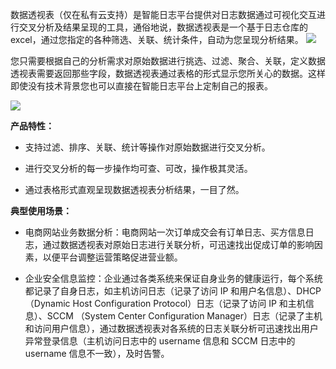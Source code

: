 数据透视表（仅在私有云支持）是智能日志平台提供对日志数据通过可视化交互进行交叉分析及结果呈现的工具，通俗地说，数据透视表是一个基于日志仓库的 excel，通过您指定的各种筛选、关联、统计条件，自动为您呈现分析结果。
![](https://pandora-kibana.qiniu.com/search/pivot_1.png)

您只需要根据自己的分析需求对原始数据进行挑选、过滤、聚合、关联，定义数据透视表需要返回那些字段，数据透视表通过表格的形式显示您所关心的数据。这样即使没有技术背景您也可以直接在智能日志平台上定制自己的报表。

![](https://pandora-kibana.qiniu.com/pivot/pivot_2.png)

**产品特性：**

* 支持过滤、排序、关联、统计等操作对原始数据进行交叉分析。

* 进行交叉分析的每一步操作均可查、可改，操作极其灵活。

* 通过表格形式直观呈现数据透视表分析结果，一目了然。


**典型使用场景：**

* 电商网站业务数据分析：电商网站一次订单成交会有订单日志、买方信息日志，通过数据透视表对原始日志进行关联分析，可迅速找出促成订单的影响因素，以便平台调整运营策略促进营业额。

* 企业安全信息监控：企业通过各类系统来保证自身业务的健康运行，每个系统都记录了自身日志，如主机访问日志（记录了访问 IP 和用户名信息）、DHCP （Dynamic Host Configuration Protocol）日志（记录了访问 IP 和主机信息）、SCCM （System Center Configuration Manager）日志（记录了主机和访问用户信息），通过数据透视表对各系统的日志关联分析可迅速找出用户异常登录信息（主机访问日志中的 username 信息和 SCCM 日志中的 username 信息不一致），及时告警。








